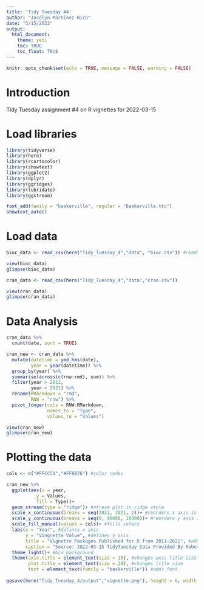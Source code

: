 ```yaml
---
title: 'Tidy Tuesday #4'
author: "Jocelyn Martinez Rico"
date: "3/15/2022"
output: 
  html_document:
    theme: yeti
    toc: TRUE
    toc_float: TRUE
---
```


```r
knitr::opts_chunk$set(echo = TRUE, message = FALSE, warning = FALSE)
```

# Introduction

Tidy Tuesday assignment #4 on R vignettes for 2022-03-15

# Load libraries
```r
library(tidyverse)
library(here)
library(rcartocolor)
library(showtext)
library(ggplot2)
library(dplyr)
library(ggridges)
library(lubridate)
library(ggstream)
```


```r
font_add(family = "baskerville", regular = "Baskerville.ttc")
showtext_auto()
```

# Load data
```r
bioc_data <- read_csv(here("Tidy_Tuesday_4","data", "bioc.csv")) #reads in data

view(bioc_data)
glimpse(bioc_data)

cran_data <- read_csv(here("Tidy_Tuesday_4","data","cran.csv"))

view(cran_data)
glimpse(cran_data)
```

# Data Analysis
```r
cran_data %>%
  count(date, sort = TRUE)

cran_new <- cran_data %>% 
  mutate(datetime = ymd_hms(date),
         year = year(datetime)) %>% 
  group_by(year) %>% 
  summarise(across(c(rnw:rmd), sum)) %>% 
  filter(year > 2011,
         year < 2021) %>%
  rename(RMarkdown = "rmd",
         RNW = "rnw") %>% 
  pivot_longer(cols = RNW:RMarkdown,
               names_to = "Type",
               values_to = "Values") 

view(cran_new)
glimpse(cran_new)
```

# Plotting the data

```r
cols <- c("#FFCC51","#FF8B76") #color codes

cran_new %>%
  ggplot(aes(x = year,
           y = Values,
           fill = Type))+
  geom_stream(type = "ridge")+ #stream plot in ridge style
  scale_x_continuous(breaks = seq(2011, 2021, 2))+ #reorders x axis in increments of 2 (low, high, limit)
  scale_y_continuous(breaks = seq(0, 40000, 10000))+ #reorders y axis in increments of 10 (low, high, limit)
  scale_fill_manual(values = cols)+ #fills colors
  labs(x = "Year", #defines x axis
       y = "Vingnette Value", #defines y axis
       title = "Vignette Packages Published for R from 2011-2021", #adds title
       caption = "Source: 2022-03-15 TidyTuesday Data Provided By Robert Flight")+ #adds caption
  theme_light()+ #b/w background
  theme(axis.title = element_text(size = 15), #changes axis title size
        plot.title = element_text(size = 20), #changes title size
        text = element_text(family = "baskerville")) #adds font
  
ggsave(here("Tidy_Tuesday_4/output","vignette.png"), height = 6, width = 8) #exports plot
```



